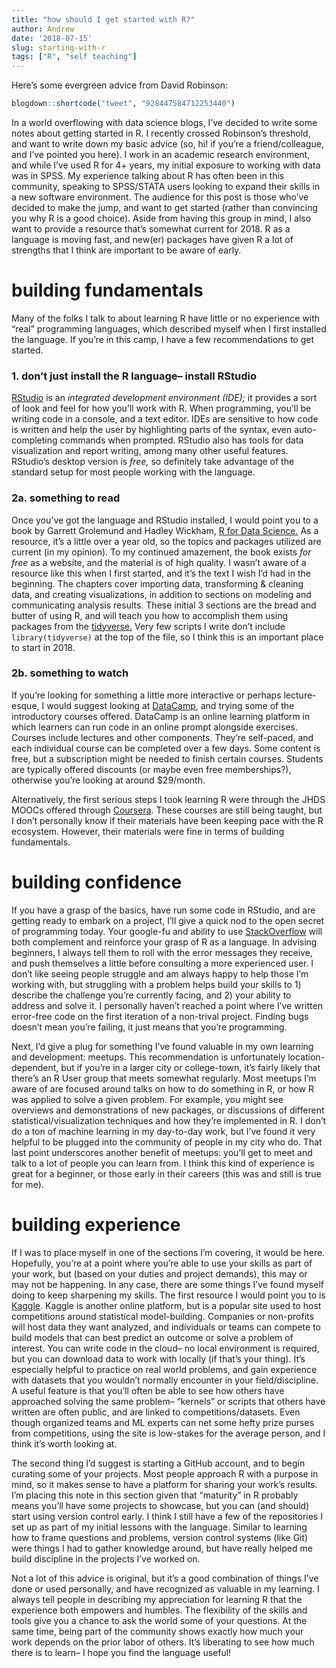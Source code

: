 ```yaml
---
title: "how should I get started with R?"
author: Andrew
date: '2018-07-15'
slug: starting-with-r
tags: ["R", "self teaching"]
---
```


Here's some evergreen advice from David Robinson:

```r
blogdown::shortcode("tweet", "928447584712253440")
```

In a world overflowing with data science blogs, I've decided to write some notes about getting started in R. I recently crossed Robinson's threshold, and want to write down my basic advice (so, hi! if you're a friend/colleague, and I've pointed you here). I work in an academic research environment, and while I've used R for 4+ years, my initial exposure to working with data was in SPSS. My experience talking about R has often been in this community, speaking to SPSS/STATA users looking to expand their skills in a new software environment. The audience for this post is those who've decided to make the jump, and want to get started (rather than convincing you why R is a good choice). <!-- link to good posts about this? --> Aside from having this group in mind, I also want to provide a resource that's somewhat current for 2018. R as a language is moving fast, and new(er) packages have given R a lot of strengths that I think are important to be aware of early.

# building fundamentals

Many of the folks I talk to about learning R have little or no experience with "real" programming languages, which described myself when I first installed the language. If you're in this camp, I have a few recommendations to get started.

### 1. don't just install the R language-- install RStudio

[RStudio](https://www.rstudio.com/products/RStudio/) is an *integrated development environment (IDE);* it provides a sort of look and feel for how you'll work with R. When programming, you'll be writing code in a console, and a text editor. IDEs are sensitive to how code is written and help the user by highlighting parts of the syntax, even auto-completing commands when prompted. RStudio also has tools for data visualization and report writing, among many other useful features. RStudio's desktop version is *free,* so definitely take advantage of the standard setup for most people working with the language.

### 2a. something to read

Once you've got the language and RStudio installed, I would point you to a book by Garrett Grolemund and Hadley Wickham, [R for Data Science.](http://r4ds.had.co.nz/) As a resource, it's a little over a year old, so the topics and packages utilized are current (in my opinion). To my continued amazement, the book exists *for free* as a website, and the material is of high quality. I wasn't aware of a resource like this when I first started, and it's the text I wish I'd had in the beginning. The chapters cover importing data, transforming & cleaning data, and creating visualizations, in addition to sections on modeling and communicating analysis results. These initial 3 sections are the bread and butter of using R, and will teach you how to accomplish them using packages from the [tidyverse.](https://www.tidyverse.org/packages/) Very few scripts I write don't include `library(tidyverse)` at the top of the file, so I think this is an important place to start in 2018.

### 2b. something to watch

If you're looking for something a little more interactive or perhaps lecture-esque, I would suggest looking at [DataCamp](https://www.datacamp.com/courses/free-introduction-to-r), and trying some of the introductory courses offered. DataCamp is an online learning platform in which learners can run code in an online prompt alongside exercises. Courses include lectures and other components. They're self-paced, and each individual course can be completed over a few days. Some content is free, but a subscription might be needed to finish certain courses. Students are typically offered discounts (or maybe even free memberships?), otherwise you're looking at around $29/month.

Alternatively, the first serious steps I took learning R were through the JHDS MOOCs offered through [Coursera](https://www.coursera.org/specializations/jhu-data-science). These courses are still being taught, but I don't personally know if their materials have been keeping pace with the R ecosystem. However, their materials were fine in terms of building fundamentals.

# building confidence

If you have a grasp of the basics, have run some code in RStudio, and are getting ready to embark on a project, I'll give a quick nod to the open secret of programming today. Your google-fu and ability to use [StackOverflow](https://stackoverflow.com/) will both complement and reinforce your grasp of R as a language. In advising beginners, I always tell them to roll with the error messages they receive, and push themselves a little before consulting a more experienced user. I don't like seeing people struggle and am always happy to help those I'm working with, but struggling with a problem helps build your skills to 1) describe the challenge you're currently facing, and 2) your ability to address and solve it. I personally haven't reached a point where I've written error-free code on the first iteration of a non-trival project. Finding bugs doesn't mean you're failing, it just means that you're programming.

Next, I'd give a plug for something I've found valuable in my own learning and development: meetups. This recommendation is unfortunately location-dependent, but if you're in a larger city or college-town, it's fairly likely that there's an R User group that meets somewhat regularly. Most meetups I'm aware of are focused around talks on how to do something in R, or how R was applied to solve a given problem. For example, you might see overviews and demonstrations of new packages, or discussions of different statistical/visualization techniques and how they're implemented in R. I don't do a ton of machine learning in my day-to-day work, but I've found it very helpful to be plugged into the community of people in my city who do. That last point underscores another benefit of meetups: you'll get to meet and talk to a lot of people you can learn from. I think this kind of experience is great for a beginner, or those early in their careers (this was and still is true for me).

# building experience

If I was to place myself in one of the sections I'm covering, it would be here. Hopefully, you're at a point where you're able to use your skills as part of your work, but (based on your duties and project demands), this may or may not be happening. In any case, there are some things I've found myself doing to keep sharpening my skills. The first resource I would point you to is [Kaggle](https://www.kaggle.com/). Kaggle is another online platform, but is a popular site used to host competitions around statistical model-building. Companies or non-profits will host data they want analyzed, and individuals or teams can compete to build models that can best predict an outcome or solve a problem of interest. You can write code in the cloud-- no local environment is required, but you can download data to work with locally (if that's your thing). It's especially helpful to practice on real world problems, and gain experience with datasets that you wouldn't normally encounter in your field/discipline. A useful feature is that you'll often be able to see how others have approached solving the same problem-- "kernels" or scripts that others have written are often public, and are linked to competitions/datasets. Even though organized teams and ML experts can net some hefty prize purses from competitions, using the site is low-stakes for the average person, and I think it's worth looking at.

The second thing I'd suggest is starting a GitHub account, and to begin curating some of your projects. Most people approach R with a purpose in mind, so it makes sense to have a platform for sharing your work's results. I'm placing this note in this section given that "maturity" in R probably means you'll have some projects to showcase, but you can (and should) start using version control early. I think I still have a few of the repositories I set up as part of my initial lessons with the language. Similar to learning how to frame questions and problems, version control systems (like Git) were things I had to gather knowledge around, but have really helped me build discipline in the projects I've worked on.

Not a lot of this advice is original, but it's a good combination of things I've done or used personally, and have recognized as valuable in my learning. I always tell people in describing my appreciation for learning R that the experience both empowers and humbles. The flexibility of the skills and tools give you a chance to ask the world some of your questions. At the same time, being part of the community shows exactly how much your work depends on the prior labor of others. It's liberating to see how much there is to learn-- I hope you find the language useful!
